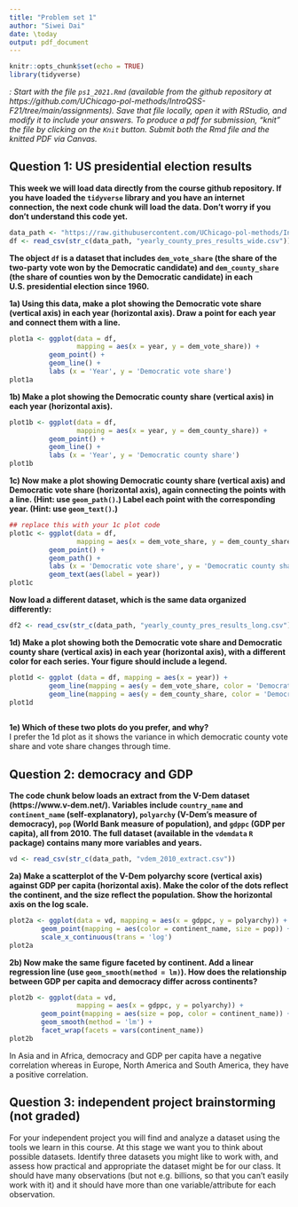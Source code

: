 ```yaml
---
title: "Problem set 1"
author: "Siwei Dai"
date: \today
output: pdf_document
---
```


```r
knitr::opts_chunk$set(echo = TRUE)
library(tidyverse)
```

*\textsc{Note}: Start with the file `ps1_2021.Rmd` (available from the github repository at https://github.com/UChicago-pol-methods/IntroQSS-F21/tree/main/assignments). Save that file locally, open it with RStudio, and modify it to include your answers. To produce a pdf for submission, "knit" the file by clicking on the `Knit` button. Submit both the Rmd file and the knitted PDF via Canvas.* 

## Question 1: US presidential election results 

**This week we will load data directly from the course github repository. If you have loaded the `tidyverse` library and you have an internet connection, the next code chunk will load the data. Don't worry if you don't understand this code yet.**

```r
data_path <- "https://raw.githubusercontent.com/UChicago-pol-methods/IntroQSS-F21/main/data/"
df <- read_csv(str_c(data_path, "yearly_county_pres_results_wide.csv"))
```

**The object `df` is a dataset that includes `dem_vote_share` (the share of the two-party vote won by the Democratic candidate) and `dem_county_share` (the share of counties won by the Democratic candidate) in each U.S.\ presidential election since 1960.**

**1a) Using this data, make a plot showing the Democratic vote share (vertical axis) in each year (horizontal axis). Draw a point for each year and connect them with a line.**

```r
plot1a <- ggplot(data = df, 
                 mapping = aes(x = year, y = dem_vote_share)) +
          geom_point() + 
          geom_line() +
          labs (x = 'Year', y = 'Democratic vote share')
plot1a
```

**1b) Make a plot showing the Democratic county share (vertical axis) in each year (horizontal axis).**

```r
plot1b <- ggplot(data = df, 
                 mapping = aes(x = year, y = dem_county_share)) +
          geom_point() + 
          geom_line() +
          labs (x = 'Year', y = 'Democratic county share')
plot1b
```

**1c) Now make a plot showing Democratic county share (vertical axis) and Democratic vote share (horizontal axis), again connecting the points with a line. (Hint: use `geom_path()`.) Label each point with the corresponding year. (Hint: use `geom_text()`.)** 

```r
## replace this with your 1c plot code 
plot1c <- ggplot(data = df,
                 mapping = aes(x = dem_vote_share, y = dem_county_share)) +
          geom_point() +
          geom_path() +
          labs (x = 'Democratic vote share', y = 'Democratic county share') +
          geom_text(aes(label = year))
plot1c
```

**Now load a different dataset, which is the same data organized differently:**

```r
df2 <- read_csv(str_c(data_path, "yearly_county_pres_results_long.csv"))
```

**1d) Make a plot showing both the Democratic vote share and Democratic county share (vertical axis) in each year (horizontal axis), with a different color for each series. Your figure should include a legend.**

```r
plot1d <- ggplot (data = df, mapping = aes(x = year)) +
          geom_line(mapping = aes(y = dem_vote_share, color = 'Democratic vote share')) +
          geom_line(mapping = aes(y = dem_county_share, color = 'Democratic county share')) 
plot1d
          
```

**1e) Which of these two plots do you prefer, and why?**  
I prefer the 1d plot as it shows the variance in which democratic county vote share and vote share changes through time.  

## Question 2: democracy and GDP

**The code chunk below loads an extract from the V-Dem dataset (https://www.v-dem.net/). Variables include `country_name` and `continent_name` (self-explanatory), `polyarchy` (V-Dem's measure of democracy), `pop` (World Bank measure of population), and `gdppc` (GDP per capita), all from 2010. The full dataset (available in the `vdemdata` `R` package) contains many more variables and years.**

```r
vd <- read_csv(str_c(data_path, "vdem_2010_extract.csv"))
```

**2a) Make a scatterplot of the V-Dem polyarchy score (vertical axis) against GDP per capita (horizontal axis). Make the color of the dots reflect the continent, and the size reflect the population. Show the horizontal axis on the log scale.**

```r
plot2a <- ggplot(data = vd, mapping = aes(x = gdppc, y = polyarchy)) +
        geom_point(mapping = aes(color = continent_name, size = pop)) +
        scale_x_continuous(trans = 'log')
plot2a
```
**2b) Now make the same figure faceted by continent. Add a linear regression line (use `geom_smooth(method = lm)`). How does the relationship between GDP per capita and democracy differ across continents?** 

```r
plot2b <- ggplot(data = vd, 
                 mapping = aes(x = gdppc, y = polyarchy)) +
        geom_point(mapping = aes(size = pop, color = continent_name)) +
        geom_smooth(method = 'lm') +
        facet_wrap(facets = vars(continent_name))
plot2b
```
In Asia and in Africa, democracy and GDP per capita have a negative correlation whereas in Europe, North America and South America, they have a positive correlation. 

## Question 3: independent project brainstorming (not graded)

For your independent project you will find and analyze a dataset using the tools we learn in this course. At this stage we want you to think about possible datasets. Identify three datasets you might like to work with, and assess how practical and appropriate the dataset might be for our class. It should have many observations (but not e.g. billions, so that you can't easily work with it) and it should have more than one variable/attribute for each observation. 


